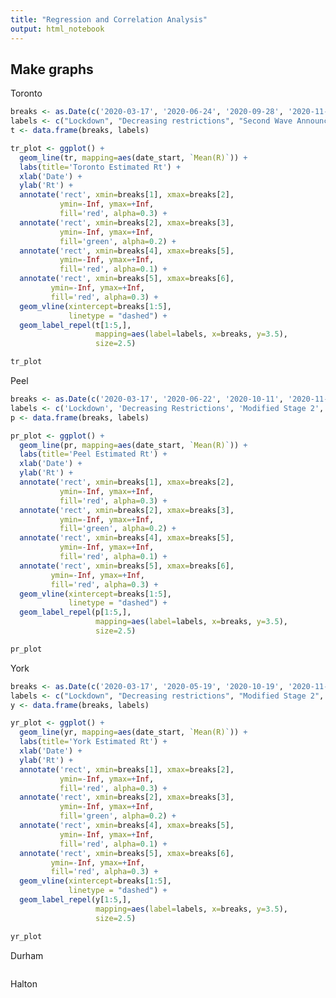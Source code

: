 ```yaml
---
title: "Regression and Correlation Analysis"
output: html_notebook
---
```


## Make graphs
Toronto
```r
breaks <- as.Date(c('2020-03-17', '2020-06-24', '2020-09-28', '2020-11-20','2020-12-14', '2021-03-07'))
labels <- c("Lockdown", "Decreasing restrictions", "Second Wave Announcement", "Red - Control", "Lockdown", "End")
t <- data.frame(breaks, labels)

tr_plot <- ggplot() +
  geom_line(tr, mapping=aes(date_start, `Mean(R)`)) +
  labs(title='Toronto Estimated Rt') +
  xlab('Date') +
  ylab('Rt') +
  annotate('rect', xmin=breaks[1], xmax=breaks[2],
           ymin=-Inf, ymax=+Inf,
           fill='red', alpha=0.3) +
  annotate('rect', xmin=breaks[2], xmax=breaks[3],
           ymin=-Inf, ymax=+Inf,
           fill='green', alpha=0.2) +
  annotate('rect', xmin=breaks[4], xmax=breaks[5],
           ymin=-Inf, ymax=+Inf,
           fill='red', alpha=0.1) +
  annotate('rect', xmin=breaks[5], xmax=breaks[6],
         ymin=-Inf, ymax=+Inf,
         fill='red', alpha=0.3) +
  geom_vline(xintercept=breaks[1:5],
             linetype = "dashed") +
  geom_label_repel(t[1:5,],
                   mapping=aes(label=labels, x=breaks, y=3.5),
                   size=2.5)

tr_plot
```

Peel
```r
breaks <- as.Date(c('2020-03-17', '2020-06-22', '2020-10-11', '2020-11-09', '2020-12-14', '2021-03-07'))
labels <- c('Lockdown', 'Decreasing Restrictions', 'Modified Stage 2', 'Red - Control', 'Lockdown', "End")
p <- data.frame(breaks, labels)

pr_plot <- ggplot() +
  geom_line(pr, mapping=aes(date_start, `Mean(R)`)) +
  labs(title='Peel Estimated Rt') +
  xlab('Date') +
  ylab('Rt') +
  annotate('rect', xmin=breaks[1], xmax=breaks[2],
           ymin=-Inf, ymax=+Inf,
           fill='red', alpha=0.3) +
  annotate('rect', xmin=breaks[2], xmax=breaks[3],
           ymin=-Inf, ymax=+Inf,
           fill='green', alpha=0.2) +
  annotate('rect', xmin=breaks[4], xmax=breaks[5],
           ymin=-Inf, ymax=+Inf,
           fill='red', alpha=0.1) +
  annotate('rect', xmin=breaks[5], xmax=breaks[6],
         ymin=-Inf, ymax=+Inf,
         fill='red', alpha=0.3) +
  geom_vline(xintercept=breaks[1:5],
             linetype = "dashed") +
  geom_label_repel(p[1:5,],
                   mapping=aes(label=labels, x=breaks, y=3.5),
                   size=2.5)

pr_plot
```

York
```r
breaks <- as.Date(c('2020-03-17', '2020-05-19', '2020-10-19', '2020-11-16','2020-12-14', '2021-03-07'))
labels <- c("Lockdown", "Decreasing restrictions", "Modified Stage 2", "Red - Control", "Lockdown", "End")
y <- data.frame(breaks, labels)

yr_plot <- ggplot() +
  geom_line(yr, mapping=aes(date_start, `Mean(R)`)) +
  labs(title='York Estimated Rt') +
  xlab('Date') +
  ylab('Rt') +
  annotate('rect', xmin=breaks[1], xmax=breaks[2],
           ymin=-Inf, ymax=+Inf,
           fill='red', alpha=0.3) +
  annotate('rect', xmin=breaks[2], xmax=breaks[3],
           ymin=-Inf, ymax=+Inf,
           fill='green', alpha=0.2) +
  annotate('rect', xmin=breaks[4], xmax=breaks[5],
           ymin=-Inf, ymax=+Inf,
           fill='red', alpha=0.1) +
  annotate('rect', xmin=breaks[5], xmax=breaks[6],
         ymin=-Inf, ymax=+Inf,
         fill='red', alpha=0.3) +
  geom_vline(xintercept=breaks[1:5],
             linetype = "dashed") +
  geom_label_repel(y[1:5,],
                   mapping=aes(label=labels, x=breaks, y=3.5),
                   size=2.5)

yr_plot
```

Durham
```r

```

Halton
```r

```
